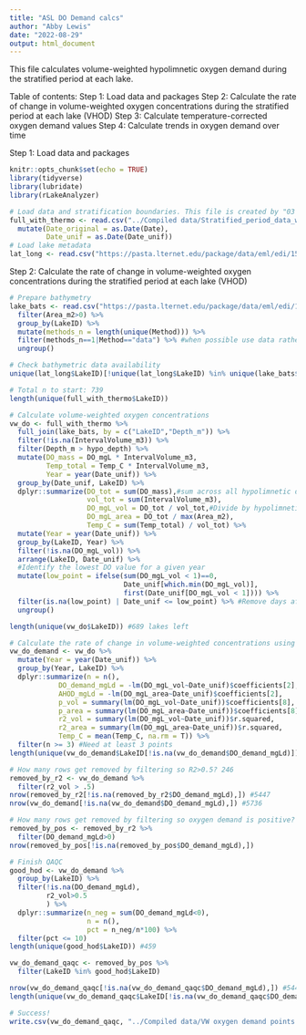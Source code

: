 ```yaml
---
title: "ASL DO Demand calcs"
author: "Abby Lewis"
date: "2022-08-29"
output: html_document
---
```


This file calculates volume-weighted hypolimnetic oxygen demand during the stratified period at each lake. 

Table of contents:
Step 1: Load data and packages
Step 2: Calculate the rate of change in volume-weighted oxygen concentrations during the stratified period at each lake (VHOD)
Step 3: Calculate temperature-corrected oxygen demand values
Step 4: Calculate trends in oxygen demand over time


Step 1: Load data and packages
```r
knitr::opts_chunk$set(echo = TRUE)
library(tidyverse)
library(lubridate)
library(rLakeAnalyzer)

# Load data and stratification boundaries. This file is created by "03 - Stratified avgs.Rmd"
full_with_thermo <- read.csv("../Compiled data/Stratified_period_data_with_thermo.csv") %>%
  mutate(Date_original = as.Date(Date),
         Date_unif = as.Date(Date_unif))
# Load lake metadata
lat_long <- read.csv("https://pasta.lternet.edu/package/data/eml/edi/1530/1/fadd3eaa25b5fdd1fc4efba70e660579")
```


Step 2: Calculate the rate of change in volume-weighted oxygen concentrations during the stratified period at each lake (VHOD)
```r
# Prepare bathymetry
lake_bats <- read.csv("https://pasta.lternet.edu/package/data/eml/edi/1530/1/ba733454c29a5f026efed05a6e6ef75b") %>%
  filter(Area_m2>0) %>%
  group_by(LakeID) %>%
  mutate(methods_n = length(unique(Method))) %>%
  filter(methods_n==1|Method=="data") %>% #when possible use data rather than model
  ungroup()

# Check bathymetric data availability
unique(lat_long$LakeID)[!unique(lat_long$LakeID) %in% unique(lake_bats$LakeID)] #missing full bathymetry for 37 lakes

# Total n to start: 739
length(unique(full_with_thermo$LakeID))

# Calculate volume-weighted oxygen concentrations
vw_do <- full_with_thermo %>%
  full_join(lake_bats, by = c("LakeID","Depth_m")) %>%
  filter(!is.na(IntervalVolume_m3)) %>%
  filter(Depth_m > hypo_depth) %>%
  mutate(DO_mass = DO_mgL * IntervalVolume_m3,
         Temp_total = Temp_C * IntervalVolume_m3,
         Year = year(Date_unif)) %>%
  group_by(Date_unif, LakeID) %>%
  dplyr::summarize(DO_tot = sum(DO_mass),#sum across all hypolimnetic depths
                   vol_tot = sum(IntervalVolume_m3),
                   DO_mgL_vol = DO_tot / vol_tot,#Divide by hypolimnetic volume
                   DO_mgL_area = DO_tot / max(Area_m2),
                   Temp_C = sum(Temp_total) / vol_tot) %>%
  mutate(Year = year(Date_unif)) %>%
  group_by(LakeID, Year) %>%
  filter(!is.na(DO_mgL_vol)) %>%
  arrange(LakeID, Date_unif) %>%
  #Identify the lowest DO value for a given year
  mutate(low_point = ifelse(sum(DO_mgL_vol < 1)==0,
                            Date_unif[which.min(DO_mgL_vol)],
                            first(Date_unif[DO_mgL_vol < 1]))) %>%
  filter(is.na(low_point) | Date_unif <= low_point) %>% #Remove days after the lowest DO value
  ungroup()

length(unique(vw_do$LakeID)) #689 lakes left

# Calculate the rate of change in volume-weighted concentrations using lm
vw_do_demand <- vw_do %>%
  mutate(Year = year(Date_unif)) %>%
  group_by(Year, LakeID) %>%
  dplyr::summarize(n = n(),
            DO_demand_mgLd = -lm(DO_mgL_vol~Date_unif)$coefficients[2],
            AHOD_mgLd = -lm(DO_mgL_area~Date_unif)$coefficients[2],
            p_vol = summary(lm(DO_mgL_vol~Date_unif))$coefficients[8],
            p_area = summary(lm(DO_mgL_area~Date_unif))$coefficients[8],
            r2_vol = summary(lm(DO_mgL_vol~Date_unif))$r.squared,
            r2_area = summary(lm(DO_mgL_area~Date_unif))$r.squared,
            Temp_C = mean(Temp_C, na.rm = T)) %>%
  filter(n >= 3) #Need at least 3 points
length(unique(vw_do_demand$LakeID[!is.na(vw_do_demand$DO_demand_mgLd)])) #466

# How many rows get removed by filtering so R2>0.5? 246
removed_by_r2 <- vw_do_demand %>%
  filter(r2_vol > .5)
nrow(removed_by_r2[!is.na(removed_by_r2$DO_demand_mgLd),]) #5447
nrow(vw_do_demand[!is.na(vw_do_demand$DO_demand_mgLd),]) #5736

# How many rows get removed by filtering so oxygen demand is positive? 0
removed_by_pos <- removed_by_r2 %>%
  filter(DO_demand_mgLd>0)
nrow(removed_by_pos[!is.na(removed_by_pos$DO_demand_mgLd),])

# Finish QAQC
good_hod <- vw_do_demand %>%
  group_by(LakeID) %>%
  filter(!is.na(DO_demand_mgLd),
         r2_vol>0.5
         ) %>%
  dplyr::summarize(n_neg = sum(DO_demand_mgLd<0),
                   n = n(),
                   pct = n_neg/n*100) %>%
  filter(pct <= 10)
length(unique(good_hod$LakeID)) #459

vw_do_demand_qaqc <- removed_by_pos %>%
  filter(LakeID %in% good_hod$LakeID)

nrow(vw_do_demand_qaqc[!is.na(vw_do_demand_qaqc$DO_demand_mgLd),]) #5447
length(unique(vw_do_demand_qaqc$LakeID[!is.na(vw_do_demand_qaqc$DO_demand_mgLd)])) #459

# Success!
write.csv(vw_do_demand_qaqc, "../Compiled data/VW oxygen demand points.csv", row.names = F)
```
